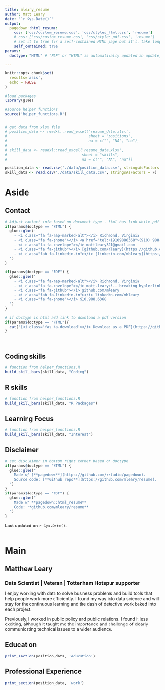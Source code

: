 ```yaml
---
title: mleary_resume
author: Matt Leary
date: "`r Sys.Date()`"
output:
  pagedown::html_resume:
    css: ['css/custom_resume.css', 'css/styles_html.css', 'resume']
    # css: ['css/custom_resume.css', 'css/styles_pdf.css', 'resume']
    # set it to true for a self-contained HTML page but it'll take longer to render
    self_contained: true
params:
  doctype: "HTML" # "PDF" or "HTML" is automatically updated in update_resume.R 

---
```


```r
knitr::opts_chunk$set(
  results='asis', 
  echo = FALSE
)

#load packages
library(glue)

#source helper functions
source('helper_functions.R')


# get data from xlsx file
# position_data <- readxl::read_excel('resume_data.xlsx',
#                                     sheet = "positions",
#                                     na = c("", "NA", "na"))
# 
# skill_data <- readxl::read_excel('resume_data.xlsx',
#                                  sheet = "skills",
#                                  na = c("", "NA", "na"))

position_data <- read.csv('./data/position_data.csv', stringsAsFactors = F)
skill_data <- read.csv('./data/skill_data.csv', stringsAsFactors = F)
```


Aside
================================================================================


Contact {#contact}
--------------------------------------------------------------------------------

```r

# Adjust contact info based on document type - html has link while pdf does not
if(params$doctype == "HTML") {
  glue::glue('
    - <i class="fa fa-map-marked-alt"></i> Richmond, Virginia
    - <i class="fa fa-phone"></i> <a href="tel:+19109886368">(910) 988-6368</a>
    - <i class="fa fa-envelope"></i> mattleary311@gmail.com
    - <i class="fa fa-github"></i> [github.com/mleary](https://github.com/mleary)
    - <i class="fab fa-linkedin-in"></i> [linkedin.com/mbleary](https://www.linkedin.com/in/mbleary/)
  ')
} 

if(params$doctype == "PDF") {
  glue::glue('
    - <i class="fa fa-map-marked-alt"></i> Richmond, Virginia
    - <i class="fa fa-envelope"></i> matt.leary<!-- breaking hyplerlink -->@protonmail.com
    - <i class="fa fa-github"></i> github.com/mleary
    - <i class="fab fa-linkedin-in"></i> linkedin.com/mbleary
    - <i class="fa fa-phone"></i> 910.988.6368
  ')
}

```



```r
# if doctype is html add link to download a pdf version
if(params$doctype == "HTML"){
  cat("[<i class='fas fa-download'></i> Download as a PDF](https://github.com/mleary/resume/raw/master/mleary_resume.pdf)")
}

```

<br>


Coding skills {#skills}
--------------------------------------------------------------------------------

```r

# function from helper_functions.R
build_skill_bars(skill_data, "Coding")

```

R skills {#rpackages}
--------------------------------------------------------------------------------

```r

# function from helper_functions.R
build_skill_bars(skill_data, "R Packages")

```

Learning Focus {#interests}
--------------------------------------------------------------------------------

```r

# function from helper_functions.R
build_skill_bars(skill_data, "Interest")

```


Disclaimer {#disclaimer}
--------------------------------------------------------------------------------


```r

# set disclaimer in bottom right corner based on doctype
if(params$doctype == "HTML") {
  glue::glue("
    Made w/ [**pagedown**](https://github.com/rstudio/pagedown).   
    Source code: [**Github repo**](https://github.com/mleary/resume).
  ")
} 
if(params$doctype == "PDF") {
  glue::glue("
    Made w/ **pagedown::html_resume**
    Code: **github.com/mleary/resume** 
  ")
}
```


Last updated on `r Sys.Date()`.
<br>
<br>


Main
================================================================================


Matthew Leary {#title}
--------------------------------------------------------------------------------

### Data Scientist  |  Veteran  |  Tottenham Hotspur supporter

I enjoy working with data to solve business problems and build tools that help people work more efficiently. I found my way into data science and will stay for the continuous learning and the dash of detective work baked into each project. 

Previously, I worked in public policy and public relations.  I found it less exciting, although it taught me the importance and challenge of clearly communicating technical issues to a wider audience.



Education {data-icon=graduation-cap data-concise=true}
--------------------------------------------------------------------------------

```r
print_section(position_data, 'education')
```



Professional Experience {data-icon=suitcase}
--------------------------------------------------------------------------------

```r
print_section(position_data, 'work')
```

